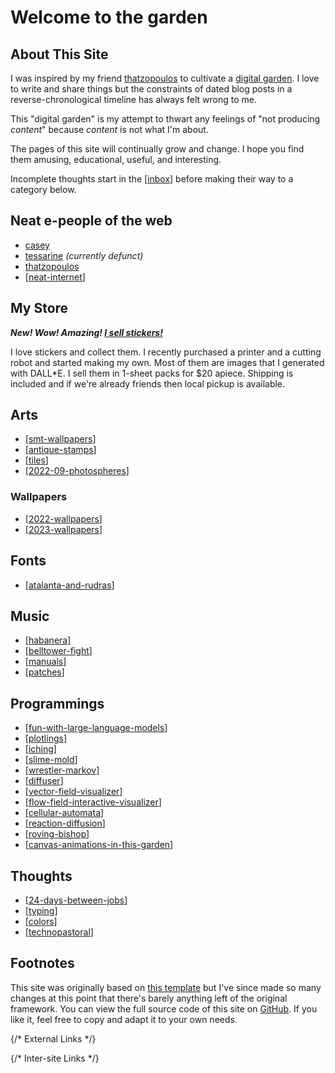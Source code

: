 
# Welcome to the garden

<SiteLogo />

## About This Site

I was inspired by my friend [thatzopoulos] to cultivate a [digital garden]. I love to write and
share things but the constraints of dated blog posts in a reverse-chronological timeline has always
felt wrong to me.

This "digital garden" is my attempt to thwart any feelings of "not producing _content_" because _content_ is not what I'm about.

The pages of this site will continually grow and change.
I hope you find them amusing, educational, useful, and interesting.

Incomplete thoughts start in the [[inbox]] before making their way to a category below.

## Neat e-people of the web

- [casey]
- [tessarine] _(currently defunct)_
- [thatzopoulos]
- [[neat-internet]]

## My Store

**_New! Wow! Amazing! [I sell stickers!](store/zelda)_**

I love stickers and collect them. I recently purchased a printer and a cutting robot and started
making my own. Most of them are images that I generated with DALL\*E. I sell them in 1-sheet packs
for $20 apiece. Shipping is included and if we're already friends then local pickup is available.

## Arts

- [[smt-wallpapers]]
- [[antique-stamps]]
- [[tiles]]
- [[2022-09-photospheres]]

### Wallpapers

- [[2022-wallpapers]]
- [[2023-wallpapers]]

## Fonts

- [[atalanta-and-rudras]]

## Music

- [[habanera]]
- [[belltower-fight]]
- [[manuals]]
- [[patches]]

## Programmings

- [[fun-with-large-language-models]]
- [[plotlings]]
- [[iching]]
- [[slime-mold]]
- [[wrestler-markov]]
- [[diffuser]]
- [[vector-field-visualizer]]
- [[flow-field-interactive-visualizer]]
- [[cellular-automata]]
- [[reaction-diffusion]]
- [[roving-bishop]]
- [[canvas-animations-in-this-garden]]

## Thoughts

- [[24-days-between-jobs]]
- [[typing]]
- [[colors]]
- [[technopastoral]]

## Footnotes

This site was originally based on [this template][site-template] but I've since made so many changes
at this point that there's barely anything left of the original framework.
You can view the full source code of this site on [GitHub]. If you like it, feel free to copy and
adapt it to your own needs.

{/* External Links */}

[casey]: https://sowe.li
[tessarine]: http://tesseract.page
[thatzopoulos]: https://athanasi.us
[digital garden]: https://maggieappleton.com/garden-history
[site-template]: https://github.com/yenly/foamy-nextjs
[github]: https://github.com/Velfi/digital-garden

{/* Inter-site Links */}

[2022-wallpapers]: art/photos/2022-wallpapers "2022 Wallpapers"
[2023-wallpapers]: art/photos/2023-wallpapers "2023 Wallpapers"
[2022-09-photospheres]: art/photos/2022-09-photospheres "September '22 Photo Spheres"
[24-days-between-jobs]: thoughts/24-days-between-jobs "Time off between jobs"
[antique-stamps]: art/antique-stamps "Antique stamps converted to SVG"
[atalanta-and-rudras]: fonts/atalanta-and-rudras "Pixel Fonts (Atalanta and Rudras)"
[belltower-fight]: music/belltower-fight "Belltower Fight"
[canvas-animations-in-this-garden]: programming/canvas-animations-in-this-garden "How this site uses Canvas to render art and animations"
[cellular-automata]: programming/cellular-automata "TODO cellular-automata"
[colors]: thoughts/colors/colors "On Colors"
[diffuser]: programming/diffuser "Diffuser"
[flow-field-interactive-visualizer]: programming/flow-field-interactive-visualizer "Painting flow fields"
[fun-with-large-language-models]: ai/fun-with-large-language-models "Fun with large language models"
[habanera]: music/habanera "Habanera For Two Flutes And A Cello"
[iching]: programming/iching "I Ching"
[inbox]: inbox "Inbox"
[manuals]: synth/manuals "Synth Manuals"
[neat-internet]: neat-internet "Cool stuff the internet exposed me to"
[patches]: synth/patches "Synth Presets"
[plotlings]: programming/plotlings "Plotter Art Generation Suite"
[reaction-diffusion]: programming/reaction-diffusion "Gray Scott Reaction Diffusion Simulation"
[roving-bishop]: programming/roving-bishop "TODO roving-bishop"
[slime-mold]: programming/slime-mold "Slime Mold (Physarum) Simulation"
[smt-wallpapers]: art/smt-wallpapers "Shin Megami Tensei Wallpapers"
[technopastoral]: thoughts/technopastoral "On Digital Gardens"
[tiles]: art/tiles/tiles "Tiles"
[typing]: thoughts/typing "On Typing"
[vector-field-visualizer]: programming/vector-field-visualizer "Visualizing dimensional noise algorithms"
[wrestler-markov]: programming/wrestler-markov "I created a Wrestler"
